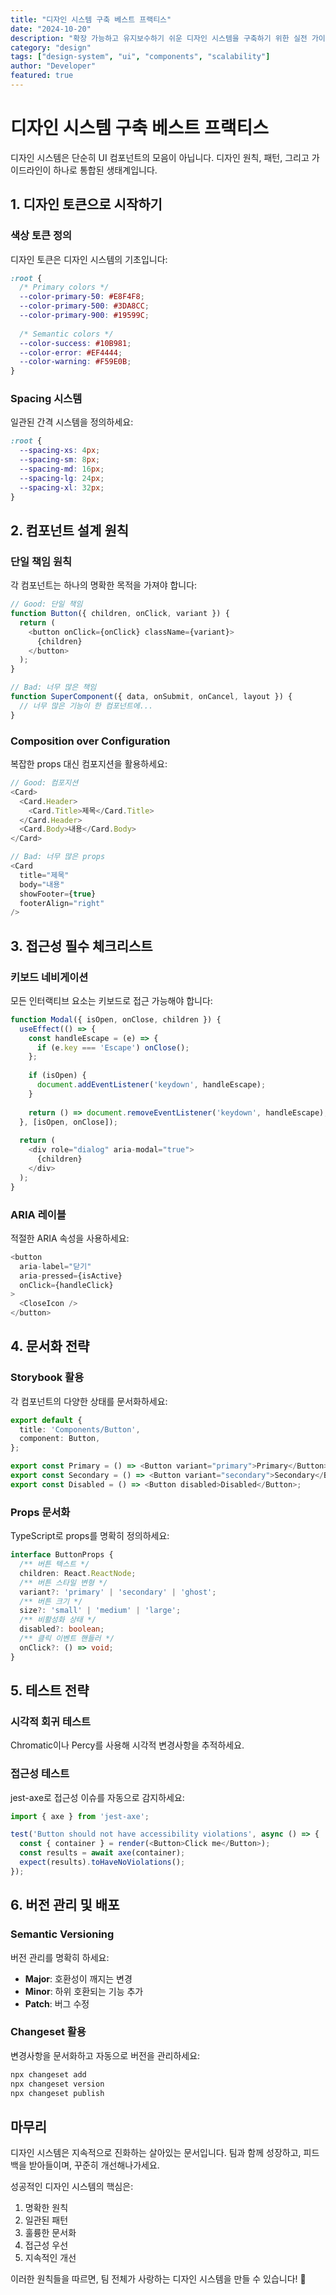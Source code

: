 ```yaml
---
title: "디자인 시스템 구축 베스트 프랙티스"
date: "2024-10-20"
description: "확장 가능하고 유지보수하기 쉬운 디자인 시스템을 구축하기 위한 실전 가이드"
category: "design"
tags: ["design-system", "ui", "components", "scalability"]
author: "Developer"
featured: true
---
```


# 디자인 시스템 구축 베스트 프랙티스

디자인 시스템은 단순히 UI 컴포넌트의 모음이 아닙니다. 디자인 원칙, 패턴, 그리고 가이드라인이 하나로 통합된 생태계입니다.

## 1. 디자인 토큰으로 시작하기

### 색상 토큰 정의

디자인 토큰은 디자인 시스템의 기초입니다:

```css
:root {
  /* Primary colors */
  --color-primary-50: #E8F4F8;
  --color-primary-500: #3DA8CC;
  --color-primary-900: #19599C;
  
  /* Semantic colors */
  --color-success: #10B981;
  --color-error: #EF4444;
  --color-warning: #F59E0B;
}
```

### Spacing 시스템

일관된 간격 시스템을 정의하세요:

```css
:root {
  --spacing-xs: 4px;
  --spacing-sm: 8px;
  --spacing-md: 16px;
  --spacing-lg: 24px;
  --spacing-xl: 32px;
}
```

## 2. 컴포넌트 설계 원칙

### 단일 책임 원칙

각 컴포넌트는 하나의 명확한 목적을 가져야 합니다:

```typescript
// Good: 단일 책임
function Button({ children, onClick, variant }) {
  return (
    <button onClick={onClick} className={variant}>
      {children}
    </button>
  );
}

// Bad: 너무 많은 책임
function SuperComponent({ data, onSubmit, onCancel, layout }) {
  // 너무 많은 기능이 한 컴포넌트에...
}
```

### Composition over Configuration

복잡한 props 대신 컴포지션을 활용하세요:

```typescript
// Good: 컴포지션
<Card>
  <Card.Header>
    <Card.Title>제목</Card.Title>
  </Card.Header>
  <Card.Body>내용</Card.Body>
</Card>

// Bad: 너무 많은 props
<Card 
  title="제목" 
  body="내용" 
  showFooter={true}
  footerAlign="right"
/>
```

## 3. 접근성 필수 체크리스트

### 키보드 네비게이션

모든 인터랙티브 요소는 키보드로 접근 가능해야 합니다:

```typescript
function Modal({ isOpen, onClose, children }) {
  useEffect(() => {
    const handleEscape = (e) => {
      if (e.key === 'Escape') onClose();
    };
    
    if (isOpen) {
      document.addEventListener('keydown', handleEscape);
    }
    
    return () => document.removeEventListener('keydown', handleEscape);
  }, [isOpen, onClose]);
  
  return (
    <div role="dialog" aria-modal="true">
      {children}
    </div>
  );
}
```

### ARIA 레이블

적절한 ARIA 속성을 사용하세요:

```typescript
<button
  aria-label="닫기"
  aria-pressed={isActive}
  onClick={handleClick}
>
  <CloseIcon />
</button>
```

## 4. 문서화 전략

### Storybook 활용

각 컴포넌트의 다양한 상태를 문서화하세요:

```typescript
export default {
  title: 'Components/Button',
  component: Button,
};

export const Primary = () => <Button variant="primary">Primary</Button>;
export const Secondary = () => <Button variant="secondary">Secondary</Button>;
export const Disabled = () => <Button disabled>Disabled</Button>;
```

### Props 문서화

TypeScript로 props를 명확히 정의하세요:

```typescript
interface ButtonProps {
  /** 버튼 텍스트 */
  children: React.ReactNode;
  /** 버튼 스타일 변형 */
  variant?: 'primary' | 'secondary' | 'ghost';
  /** 버튼 크기 */
  size?: 'small' | 'medium' | 'large';
  /** 비활성화 상태 */
  disabled?: boolean;
  /** 클릭 이벤트 핸들러 */
  onClick?: () => void;
}
```

## 5. 테스트 전략

### 시각적 회귀 테스트

Chromatic이나 Percy를 사용해 시각적 변경사항을 추적하세요.

### 접근성 테스트

jest-axe로 접근성 이슈를 자동으로 감지하세요:

```typescript
import { axe } from 'jest-axe';

test('Button should not have accessibility violations', async () => {
  const { container } = render(<Button>Click me</Button>);
  const results = await axe(container);
  expect(results).toHaveNoViolations();
});
```

## 6. 버전 관리 및 배포

### Semantic Versioning

버전 관리를 명확히 하세요:

- **Major**: 호환성이 깨지는 변경
- **Minor**: 하위 호환되는 기능 추가
- **Patch**: 버그 수정

### Changeset 활용

변경사항을 문서화하고 자동으로 버전을 관리하세요:

```bash
npx changeset add
npx changeset version
npx changeset publish
```

## 마무리

디자인 시스템은 지속적으로 진화하는 살아있는 문서입니다. 팀과 함께 성장하고, 피드백을 받아들이며, 꾸준히 개선해나가세요.

성공적인 디자인 시스템의 핵심은:
1. 명확한 원칙
2. 일관된 패턴
3. 훌륭한 문서화
4. 접근성 우선
5. 지속적인 개선

이러한 원칙들을 따르면, 팀 전체가 사랑하는 디자인 시스템을 만들 수 있습니다! 🎨

